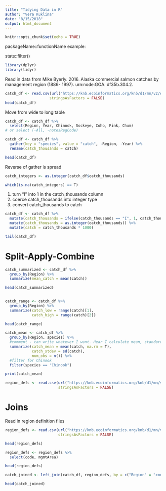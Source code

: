 ```yaml
---
title: "Tidying Data in R"
author: "Vera Kuklina"
date: "8/15/2018"
output: html_document
---
```


```r
knitr::opts_chunk$set(echo = TRUE)
```



packageName::functionName
example:

stats::filter()

```r
library(dplyr)
library(tidyr)
```
Read in data from Mike Byerly. 2016. Alaska commercial salmon catches by management region (1886- 1997). urn:node:GOA. df35b.304.2.


```r
catch_df <- read.csv(url("https://knb.ecoinformatics.org/knb/d1/mn/v2/object/df35b.302.1", method = "libcurl"),
                    stringsAsFactors = FALSE)
head(catch_df)
```
Move from wide to long table

```r
catch_df <- catch_df %>% 
  select(Region, Year, Chinook, Sockeye, Coho, Pink, Chum)
# or select (-All, -notesRegCode)
```


```r
catch_df <- catch_df %>% 
  gather(key = "species", value = "catch", -Region, -Year) %>% 
  rename(catch_thousands = catch)

head(catch_df)
```

Reverse of gather is spread

```r
catch_integers <- as.integer(catch_df$catch_thousands)

which(is.na(catch_integers) == T)
```


1) turn "I" into 1 in the catch_thousands column
2) coerce catch_thousands into integer type
3) convert catch_thousands to catch

```r
catch_df <- catch_df %>% 
  mutate(catch_thousands = ifelse(catch_thousands == "I", 1, catch_thousands)) %>% 
  mutate(catch_thousands = as.integer(catch_thousands)) %>% 
  mutate(catch = catch_thousands * 1000)

tail(catch_df)
```

# Split-Apply-Combine

```r
catch_summarized <- catch_df %>%
  group_by(Region) %>% 
  summarize(mean_catch = mean(catch))

head(catch_summarized)
  
```

```r
catch_range <- catch_df %>% 
  group_by(Region) %>% 
  summarize(catch_low = range(catch)[1], 
            catch_high = range(catch)[2])

head(catch_range)
```


```r
catch_mean <- catch_df %>% 
  group_by(Region, species) %>% 
  #comment - can write whatever I want. Hear I calculate mean, standard deviation and number of rows
  summarize(catch_mean = mean(catch, na.rm = T),
            catch_stdev = sd(catch),
            num_obs = n()) %>% 
  #filter for Chinook
  filter(species == "Chinook")

print(catch_mean)
```

```r
region_defs <- read.csv(url("https://knb.ecoinformatics.org/knb/d1/mn/v2/object/df35b.303.1", method = "libcurl"),
                        stringsAsFactors = FALSE)
```

# Joins
Read in region definition files
```r
region_defs <- read.csv(url("https://knb.ecoinformatics.org/knb/d1/mn/v2/object/df35b.303.1", method = "libcurl"),
                        stringsAsFactors = FALSE)

head(region_defs)
```

```r
region_defs <- region_defs %>% 
  select(code, mgmtArea)

head(region_defs)
```

```r
catch_joined <- left_join(catch_df, region_defs, by = c("Region" = "code"))

head(catch_joined)
```

